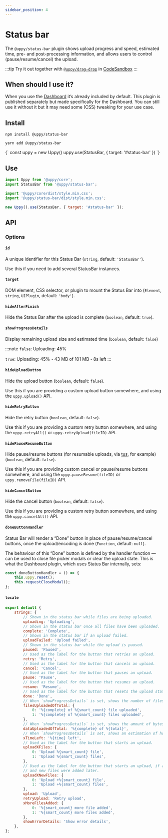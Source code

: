 ```yaml
---
sidebar_position: 4
---
```




# Status bar

The `@uppy/status-bar` plugin shows upload progress and speed, estimated time, pre- and post-processing information,
and allows users to control (pause/resume/cancel) the upload.

:::tip
Try it out together with [`@uppy/drag-drop`](/docs/user-interfaces/drag-drop)
in [CodeSandbox](https://codesandbox.io/s/uppy-drag-drop-gyewzx?file=/src/index.js)
:::

## When should I use it?

When you use the [Dashboard](/docs/user-interfaces/dashboard) it’s already included by default.
This plugin is published separately but made specifically for the Dashboard.
You can still use it without it but it may need some (CSS) tweaking for your use case.

## Install

<Tabs>
  <TabItem value="npm" label="NPM" default>

```shell
npm install @uppy/status-bar
```

  </TabItem>

  <TabItem value="yarn" label="Yarn">

```shell
yarn add @uppy/status-bar
```

  </TabItem>

  <TabItem value="cdn" label="CDN">
    <UppyCdnExample>
      {`
        const uppy = new Uppy()
        uppy.use(StatusBar, { target: '#status-bar' })
      `}
    </UppyCdnExample>
  </TabItem>
</Tabs>

## Use

```js showLineNumbers
import Uppy from '@uppy/core';
import StatusBar from '@uppy/status-bar';

import '@uppy/core/dist/style.min.css';
import '@uppy/status-bar/dist/style.min.css';

new Uppy().use(StatusBar, { target: '#status-bar' });
```

## API

### Options

#### `id`

A unique identifier for this Status Bar (`string`, default: `'StatusBar'`).

Use this if you need to add several StatusBar instances.

#### `target`

DOM element, CSS selector, or plugin to mount the Status Bar into (`Element`, `string`, `UIPlugin`, default: `'body'`).

#### `hideAfterFinish`

Hide the Status Bar after the upload is complete (`boolean`, default: `true`).

#### `showProgressDetails`

Display remaining upload size and estimated time (`boolean`, default: `false`)

:::note
`false`: Uploading: 45%

`true`: Uploading: 45%・43 MB of 101 MB・8s left
:::

#### `hideUploadButton`

Hide the upload button (`boolean`, default: `false`).

Use this if you are providing a custom upload button somewhere, and using the `uppy.upload()` API.

#### `hideRetryButton`

Hide the retry button (`boolean`, default: `false`).

Use this if you are providing a custom retry button somewhere, and using the `uppy.retryAll()` or `uppy.retryUpload(fileID)` API.

#### `hidePauseResumeButton`

Hide pause/resume buttons (for resumable uploads, via [tus](http://tus.io), for example) (`boolean`, default: `false`).

Use this if you are providing custom cancel or pause/resume buttons somewhere, and using the `uppy.pauseResume(fileID)` or `uppy.removeFile(fileID)` API.

#### `hideCancelButton`

Hide the cancel button (`boolean`, default: `false`).

Use this if you are providing a custom retry button somewhere, and using the `uppy.cancelAll()` API.

#### `doneButtonHandler`

Status Bar will render a “Done” button in place of pause/resume/cancel buttons, once the upload/encoding is done (`Function`, default: `null`).

The behaviour of this “Done” button is defined by the handler function — can be used to close file picker modals or clear the upload state.
This is what the Dashboard plugin, which uses Status Bar internally, sets:

```js
const doneButtonHandler = () => {
	this.uppy.reset();
	this.requestCloseModal();
};
```

#### `locale`

```js
export default {
	strings: {
		// Shown in the status bar while files are being uploaded.
		uploading: 'Uploading',
		// Shown in the status bar once all files have been uploaded.
		complete: 'Complete',
		// Shown in the status bar if an upload failed.
		uploadFailed: 'Upload failed',
		// Shown in the status bar while the upload is paused.
		paused: 'Paused',
		// Used as the label for the button that retries an upload.
		retry: 'Retry',
		// Used as the label for the button that cancels an upload.
		cancel: 'Cancel',
		// Used as the label for the button that pauses an upload.
		pause: 'Pause',
		// Used as the label for the button that resumes an upload.
		resume: 'Resume',
		// Used as the label for the button that resets the upload state after an upload
		done: 'Done',
		// When `showProgressDetails` is set, shows the number of files that have been fully uploaded so far.
		filesUploadedOfTotal: {
			0: '%{complete} of %{smart_count} file uploaded',
			1: '%{complete} of %{smart_count} files uploaded',
		},
		// When `showProgressDetails` is set, shows the amount of bytes that have been uploaded so far.
		dataUploadedOfTotal: '%{complete} of %{total}',
		// When `showProgressDetails` is set, shows an estimation of how long the upload will take to complete.
		xTimeLeft: '%{time} left',
		// Used as the label for the button that starts an upload.
		uploadXFiles: {
			0: 'Upload %{smart_count} file',
			1: 'Upload %{smart_count} files',
		},
		// Used as the label for the button that starts an upload, if another upload has been started in the past
		// and new files were added later.
		uploadXNewFiles: {
			0: 'Upload +%{smart_count} file',
			1: 'Upload +%{smart_count} files',
		},
		upload: 'Upload',
		retryUpload: 'Retry upload',
		xMoreFilesAdded: {
			0: '%{smart_count} more file added',
			1: '%{smart_count} more files added',
		},
		showErrorDetails: 'Show error details',
	},
};
```
